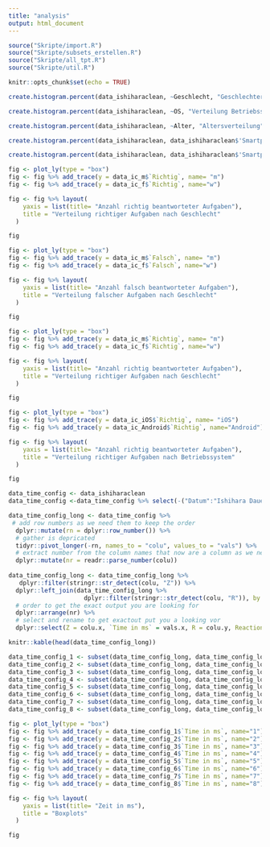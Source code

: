 ```yaml
---
title: "analysis"
output: html_document
---
```


```r

source("Skripte/import.R")
source("Skripte/subsets_erstellen.R")
source("Skripte/all_tpt.R")
source("Skripte/util.R")

knitr::opts_chunk$set(echo = TRUE)
```



```r
create.histogram.percent(data_ishiharaclean, ~Geschlecht, "Geschlechterverteilung")
```
```r
create.histogram.percent(data_ishiharaclean, ~OS, "Verteilung Betriebssystem")
```
```r
create.histogram.percent(data_ishiharaclean, ~Alter, "Altersverteilung")
```
```r
create.histogram.percent(data_ishiharaclean, data_ishiharaclean$'Smartphone Nutzung', "Smartphone Nutzung")
```
```r
create.histogram.percent(data_ishiharaclean, data_ishiharaclean$'Smartphone Nutzungserfahrung', "Smartphone Nutzungserfahrung")
```



```r
fig <- plot_ly(type = "box")
fig <- fig %>% add_trace(y = data_ic_m$`Richtig`, name= "m")
fig <- fig %>% add_trace(y = data_ic_f$`Richtig`, name="w")

fig <- fig %>% layout(
    yaxis = list(title= "Anzahl richtig beantworteter Aufgaben"), 
    title = "Verteilung richtiger Aufgaben nach Geschlecht"
  )

fig
```
```r
fig <- plot_ly(type = "box")
fig <- fig %>% add_trace(y = data_ic_m$`Falsch`, name= "m")
fig <- fig %>% add_trace(y = data_ic_f$`Falsch`, name="w")

fig <- fig %>% layout(
    yaxis = list(title= "Anzahl falsch beantworteter Aufgaben"), 
    title = "Verteilung falscher Aufgaben nach Geschlecht"
  )

fig
```
```r
fig <- plot_ly(type = "box")
fig <- fig %>% add_trace(y = data_ic_m$`Richtig`, name= "m")
fig <- fig %>% add_trace(y = data_ic_f$`Richtig`, name="w")

fig <- fig %>% layout(
    yaxis = list(title= "Anzahl richtig beantworteter Aufgaben"), 
    title = "Verteilung richtiger Aufgaben nach Geschlecht"
  )

fig
```



```r
fig <- plot_ly(type = "box")
fig <- fig %>% add_trace(y = data_ic_iOS$`Richtig`, name= "iOS")
fig <- fig %>% add_trace(y = data_ic_Android$`Richtig`, name="Android")

fig <- fig %>% layout(
    yaxis = list(title= "Anzahl richtig beantworteter Aufgaben"), 
    title = "Verteilung richtiger Aufgaben nach Betriebssystem"
  )

fig
```

```r
data_time_config <- data_ishiharaclean
data_time_config <-data_time_config %>% select(-("Datum":"Ishihara Dauer"))
```

```r

data_time_config_long <- data_time_config %>%
 # add row numbers as we need them to keep the order
  dplyr::mutate(rn = dplyr::row_number()) %>%
  # gather is depricated
  tidyr::pivot_longer(-rn, names_to = "colu", values_to = "vals") %>%
  # extract number from the column names that now are a column as we need them to keep the order also
  dplyr::mutate(nr = readr::parse_number(colu))
  
data_time_config_long <- data_time_config_long %>%
   dplyr::filter(stringr::str_detect(colu, "Z")) %>%
  dplyr::left_join(data_time_config_long %>%
                     dplyr::filter(stringr::str_detect(colu, "R")), by = c("rn", "nr")) %>%
  # order to get the exact output you are looking for
  dplyr::arrange(nr) %>%
  # select and rename to get exactout put you a looking vor
  dplyr::select(Z = colu.x, `Time in ms` = vals.x, R = colu.y, Reaction = vals.y) 
```

```r
knitr::kable(head(data_time_config_long))
```

```r
data_time_config_1 <- subset(data_time_config_long, data_time_config_long$Reaction == 1)
data_time_config_2 <- subset(data_time_config_long, data_time_config_long$Reaction == 2)
data_time_config_3 <- subset(data_time_config_long, data_time_config_long$Reaction == 3)
data_time_config_4 <- subset(data_time_config_long, data_time_config_long$Reaction == 4)
data_time_config_5 <- subset(data_time_config_long, data_time_config_long$Reaction == 5)
data_time_config_6 <- subset(data_time_config_long, data_time_config_long$Reaction == 6)
data_time_config_7 <- subset(data_time_config_long, data_time_config_long$Reaction == 7)
data_time_config_8 <- subset(data_time_config_long, data_time_config_long$Reaction == 8)
```

```r
fig <- plot_ly(type = "box")
fig <- fig %>% add_trace(y = data_time_config_1$`Time in ms`, name="1")
fig <- fig %>% add_trace(y = data_time_config_2$`Time in ms`, name="2")
fig <- fig %>% add_trace(y = data_time_config_3$`Time in ms`, name="3")
fig <- fig %>% add_trace(y = data_time_config_4$`Time in ms`, name="4")
fig <- fig %>% add_trace(y = data_time_config_5$`Time in ms`, name="5")
fig <- fig %>% add_trace(y = data_time_config_6$`Time in ms`, name="6")
fig <- fig %>% add_trace(y = data_time_config_7$`Time in ms`, name="7")
fig <- fig %>% add_trace(y = data_time_config_8$`Time in ms`, name="8")

fig <- fig %>% layout(
    yaxis = list(title= "Zeit in ms"), 
    title = "Boxplots"
  )

fig
```

